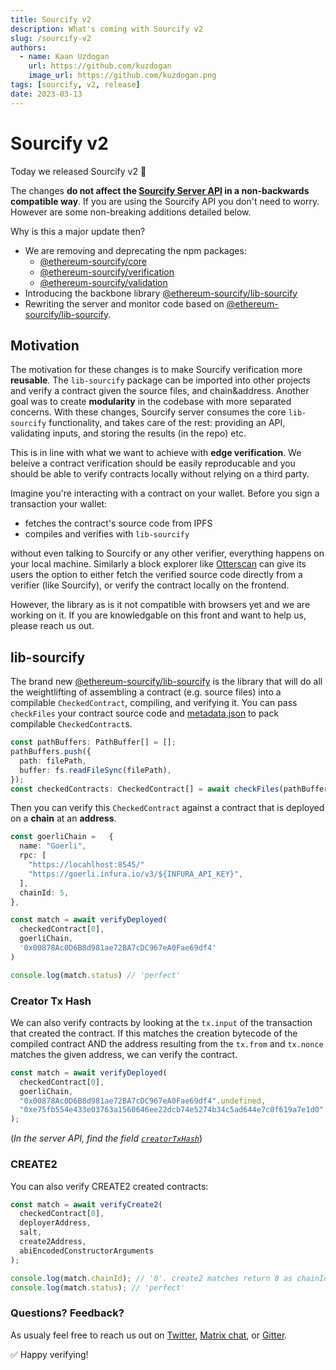 ```yaml
---
title: Sourcify v2
description: What's coming with Sourcify v2
slug: /sourcify-v2
authors:
  - name: Kaan Uzdogan
    url: https://github.com/kuzdogan
    image_url: https://github.com/kuzdogan.png
tags: [sourcify, v2, release]
date: 2023-03-13
---
```


# Sourcify v2

Today we released Sourcify v2 🎉

The changes **do not affect the [Sourcify Server API](https://sourcify.dev/server/api-docs/) in a non-backwards compatible way**. If you are using the Sourcify API you don't need to worry. However are some non-breaking additions detailed below.

Why is this a major update then?

- We are removing and deprecating the npm packages:
  - [@ethereum-sourcify/core](https://www.npmjs.com/package/@ethereum-sourcify/core)
  - [@ethereum-sourcify/verification](https://www.npmjs.com/package/@ethereum-sourcify/verification)
  - [@ethereum-sourcify/validation](https://www.npmjs.com/package/@ethereum-sourcify/validation)
- Introducing the backbone library [@ethereum-sourcify/lib-sourcify](https://www.npmjs.com/package/@ethereum-sourcify/lib-sourcify)
- Rewriting the server and monitor code based on [@ethereum-sourcify/lib-sourcify](https://www.npmjs.com/package/@ethereum-sourcify/lib-sourcify).

## Motivation

The motivation for these changes is to make Sourcify verification more **reusable**. The `lib-sourcify` package can be imported into other projects and verify a contract given the source files, and chain&address. Another goal was to create **modularity** in the codebase with more separated concerns. With these changes, Sourcify server consumes the core `lib-sourcify` functionality, and takes care of the rest: providing an API, validating inputs, and storing the results (in the repo) etc.

This is in line with what we want to achieve with **edge verification**. We beleive a contract verification should be easily reproducable and you should be able to verify contracts locally without relying on a third party.

Imagine you're interacting with a contract on your wallet. Before you sign a transaction your wallet:

- fetches the contract's source code from IPFS
- compiles and verifies with `lib-sourcify`

without even talking to Sourcify or any other verifier, everything happens on your local machine. Similarly a block explorer like [Otterscan](https://github.com/wmitsuda/otterscan) can give its users the option to either fetch the verified source code directly from a verifier (like Sourcify), or verify the contract locally on the frontend.

However, the library as is it not compatible with browsers yet and we are working on it. If you are knowledgable on this front and want to help us, please reach us out.

## lib-sourcify

The brand new [@ethereum-sourcify/lib-sourcify](https://www.npmjs.com/package/@ethereum-sourcify/lib-sourcify) is the library that will do all the weightlifting of assembling a contract (e.g. source files) into a compilable `CheckedContract`, compiling, and verifying it. You can pass `checkFiles` your contract source code and [metadata.json](https://docs.sourcify.dev/docs/metadata/) to pack compilable `CheckedContract`s.

```ts
const pathBuffers: PathBuffer[] = [];
pathBuffers.push({
  path: filePath,
  buffer: fs.readFileSync(filePath),
});
const checkedContracts: CheckedContract[] = await checkFiles(pathBuffers);
```

Then you can verify this `CheckedContract` against a contract that is deployed on a **chain** at an **address**.

```ts
const goerliChain =   {
  name: "Goerli",
  rpc: [
    "https://locahlhost:8545/"
    "https://goerli.infura.io/v3/${INFURA_API_KEY}",
  ],
  chainId: 5,
},

const match = await verifyDeployed(
  checkedContract[0],
  goerliChain,
  '0x00878Ac0D6B8d981ae72BA7cDC967eA0Fae69df4'
)

console.log(match.status) // 'perfect'
```

### Creator Tx Hash

We can also verify contracts by looking at the `tx.input` of the transaction that created the contract. If this matches the creation bytecode of the compiled contract AND the address resulting from the `tx.from` and `tx.nonce` matches the given address, we can verify the contract.

```ts
const match = await verifyDeployed(
  checkedContract[0],
  goerliChain,
  "0x00878Ac0D6B8d981ae72BA7cDC967eA0Fae69df4".undefined,
  "0xe75fb554e433e03763a1560646ee22dcb74e5274b34c5ad644e7c0f619a7e1d0" //tx hash
);
```

(_In the server API, find the field [`creatorTxHash`](https://sourcify.dev/server/api-docs/#/Stateless%20Verification/post_verify_solc_json)_)

### CREATE2

You can also verify CREATE2 created contracts:

```ts
const match = await verifyCreate2(
  checkedContract[0],
  deployerAddress,
  salt,
  create2Address,
  abiEncodedConstructorArguments
);

console.log(match.chainId); // '0'. create2 matches return 0 as chainId
console.log(match.status); // 'perfect'
```

### Questions? Feedback?

As usualy feel free to reach us out on [Twitter](https://twitter.com/sourcifyeth), [Matrix chat](https://matrix.to/#/#ethereum_source-verify:gitter.im), or [Gitter](https://app.gitter.im/#/room/#ethereum_source-verify:gitter.im).

✅ Happy verifying!
